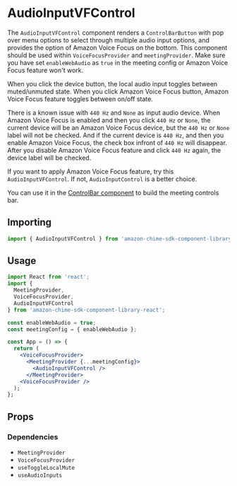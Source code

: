 
<Meta title="SDK Components/MeetingControls/AudioInputVFControl" />

# AudioInputVFControl

The `AudioInputVFControl` component renders a `ControlBarButton` with pop over menu options to select through multiple audio input options,
and provides the option of Amazon Voice Focus on the bottom. This component should be used within `VoiceFocusProvider` and `meetingProvider`.
Make sure you have set `enableWebAudio` as `true` in the meeting config or Amazon Voice Focus feature won't work.

When you click the device button, the local audio input toggles between muted/unmuted state. When you click Amazon Voice Focus button,
Amazon Voice Focus feature toggles between on/off state.

There is a known issue with `440 Hz` and `None` as input audio device. When Amazon Voice Focus is enabled and then you click `440 Hz` or `None`,
the current device will be an Amazon Voice Focus device, but the `440 Hz` or `None` label will not be checked. And if the current device is `440 Hz`,
and then you enable Amazon Voice Focus, the check box infront of `440 Hz` will disappear. After you disable Amazon Voice Focus feature and click
`440 Hz` again, the device label will be checked.

If you want to apply Amazon Voice Focus feature, try this `AudioInputVFControl`. If not, `AudioInputControl` is a better choice.

You can use it in the [ControlBar component](/docs/ui-components-controlbar--control-bar) to build the meeting controls bar.

## Importing

```javascript
import { AudioInputVFControl } from 'amazon-chime-sdk-component-library-react';
```

## Usage

```jsx
import React from 'react';
import {
  MeetingProvider,
  VoiceFocusProvider,
  AudioInputVFControl
} from 'amazon-chime-sdk-component-library-react';

const enableWebAudio = true;
const meetingConfig = { enableWebAudio };

const App = () => {
  return (
    <VoiceFocusProvider>
      <MeetingProvider {...meetingConfig}>
        <AudioInputVFControl />
      </MeetingProvider>
    <VoiceFocusProvider />
  );
};
```

## Props

<Props of={AudioInputVFControl} />

### Dependencies

- `MeetingProvider`
- `VoiceFocusProvider`
- `useToggleLocalMute`
- `useAudioInputs`
